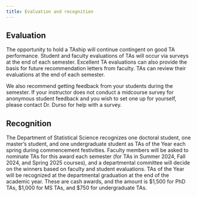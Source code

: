 ```yaml
---
title: Evaluation and recognition
---
```


## Evaluation

The opportunity to hold a TAship will continue contingent on good TA performance. Student and faculty evaluations of TAs will occur via surveys at the end of each semester. Excellent TA evaluations can also provide the basis for future recommendation letters from faculty. TAs can review their evaluations at the end of each semester.

We also recommend getting feedback from your students during the semester. If your instructor does not conduct a midcourse survey for anonymous student feedback and you wish to set one up for yourself, please contact Dr. Durso for help with a survey.

## Recognition

The Department of Statistical Science recognizes one doctoral student, one master's student, and one undergraduate student as TAs of the Year each spring during commencement festivities. Faculty members will be asked to nominate TAs for this award each semester (for TAs in Summer 2024, Fall 2024, and Spring 2025 courses), and a departmental committee will decide on the winners based on faculty and student evaluations. TAs of the Year will be recognized at the departmental graduation at the end of the academic year. These are cash awards, and the amount is \$1,500 for PhD TAs, \$1,000 for MS TAs, and \$750 for undergraduate TAs.